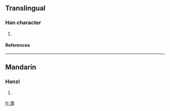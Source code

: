 ==Translingual==
===Han character===
{{Han char|rn=85|rad=水|as=10|sn=13|four=3611<sub>3</sub>|canj=水竹山戈 (EHUI)}}
# {{defn|Han|sort=水10}}
====References====
{{Han ref|kx=0641.190|dkj=17997|dj=1048.210|hdz=31701.050|uh=6EBE|ud=28350|bh=DE5A|bd=56922}}

----
==Mandarin==
===Hanzi===
{{cmn-hanzi|pin=[[wēi]] (wei1)|wg=wei<sup>1</sup>}}
# {{defn|Mandarin}}

[[fr:溾]]